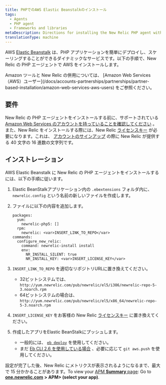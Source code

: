 ```yaml
---
title: PHPでのAWS Elastic Beanstalkのインストール
tags:
  - Agents
  - PHP agent
  - Frameworks and libraries
metaDescription: Directions for installing the New Relic PHP agent with Elastic Beanstalk.
translationType: machine
---
```


AWS [Elastic Beanstalk](https://aws.amazon.com/elasticbeanstalk) は、PHP アプリケーションを簡単にデプロイし、スケーリングすることができるダイナミックなサービスです。以下の手順で、New Relic の PHP エージェントで AWS をインストールします。

<Callout variant="tip">
  Amazon ツールと New Relic の併用については、 [Amazon Web Services（AWS）ユーザー](/docs/accounts-partnerships/partnerships/partner-based-installation/amazon-web-services-aws-users) をご参照ください。
</Callout>

## 要件

New Relic の PHP エージェントをインストールする前に、サポートされている [Amazon Web Services のアカウントを持っていることを確認してください](http://aws.amazon.com/elasticbeanstalk/ "新しいウィンドウで開くリンク") 。また、New Relic をインストールする際には、New Relic [ライセンスキー](/docs/apis/intro-apis/new-relic-api-keys/#ingest-license-key) が必要になります。これは、 [アカウントのサインアップ](http://newrelic.com/signup "新しいウィンドウで開くリンク") の際に New Relic が提供する 40 文字の 16 進数の文字列です。

## インストレーション

AWS Elastic Beanstalk に New Relic の PHP エージェントをインストールするには、以下の手順に従います。

1. Elastic BeanStalkアプリケーション内の `.ebextensions` フォルダ内に、 `newrelic.config` という名前の新しいファイルを作成します。

2. ファイルに以下の内容を追加します。

   ```
   packages:
     yum:
       newrelic-php5: []
     rpm:
       newrelic: <var>INSERT_LINK_TO_REPO</var>
   commands:
     configure_new_relic:
       command: newrelic-install install
       env:
         NR_INSTALL_SILENT: true
         NR_INSTALL_KEY: <var>INSERT_LICENSE_KEY</var>
   ```

3. `INSERT_LINK_TO_REPO` を適切なリポジトリURLに置き換えてください。

   * 32ビットシステムでは、 `http://yum.newrelic.com/pub/newrelic/el5/i386/newrelic-repo-5-3.noarch.rpm`
   * 64ビットシステムの場合は、 `http://yum.newrelic.com/pub/newrelic/el5/x86_64/newrelic-repo-5-3.noarch.rpm`

4. `INSERT_LICENSE_KEY` をお客様の New Relic [ライセンスキー](/docs/apis/intro-apis/new-relic-api-keys/#ingest-license-key) に置き換えてください。

5. 作成したアプリをElastic BeanStalkにプッシュします。

   * 一般的には、 [`eb deploy`](http://docs.aws.amazon.com/elasticbeanstalk/latest/dg/eb3-deploy.html) を使用してください。
   * まだ [Eb CLI 2.6 を使用している場合](http://docs.aws.amazon.com/elasticbeanstalk/latest/dg/eb-cli.html) 、必要に応じて `git aws.push` を使用してください。

設定が完了した後、New Relic にメトリクスが表示されるようになるまで、最大で 15 分かかることがあります。To view your [APM **Summary** page](/docs/apm/applications-menu/monitoring/applications-overview-dashboard): Go to [**one.newrelic.com**](http://one.newrelic.com/) **> APM> (select your app)**.